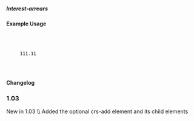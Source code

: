 ===== Interest-arrears ===== 
{{for revision 1.03}}
==== Example Usage ====



  <crs-add>
  
    <loan-status year="" currency="" value-date=""> 
      <interest-arrears>111.11</interest-arrears> 
    </loan-status>
   
  </crs-add>

==== Changelog ====
===1.03===
New in 1.03  \\
Added the optional crs-add element and its child elements